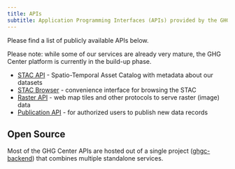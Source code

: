 ```yaml
---
title: APIs
subtitle: Application Programming Interfaces (APIs) provided by the GHG Center
---
```


Please find a list of publicly available APIs below.

Please note: while some of our services are already very mature, the GHG Center platform is currently in the build-up phase.

* [STAC API](https://ghg.center/api/stac/docs) - Spatio-Temporal Asset Catalog with metadata about our datasets
* [STAC Browser](https://radiantearth.github.io/stac-browser/#/external/ghg.center/api/stac) - convenience interface for browsing the STAC
* [Raster API](https://ghg.center/api/raster/docs) - web map tiles and other protocols to serve raster (image) data
* [Publication API](https://ghg.center/api/publish) - for authorized users to publish new data records


## Open Source

Most of the GHG Center APIs are hosted out of a single project ([ghgc-backend](https://github.com/US-GHG-Center/ghgc-backend)) that combines multiple standalone services.